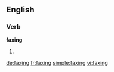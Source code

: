 ==English==

===Verb===
'''faxing'''
# {{present participle of|fax}}

[[de:faxing]]
[[fr:faxing]]
[[simple:faxing]]
[[vi:faxing]]